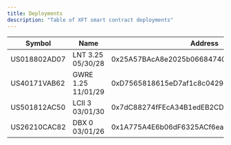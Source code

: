 ```yaml
---
title: Deployments
description: "Table of XFT smart contract deployments"
---
```


| Symbol         | Name               | Address                                    | Network           |
| -------------- | ------------------ | ------------------------------------------ | ----------------- |
| US018802AD07   | LNT 3.25 05/30/28  | 0x25A57BAcA8e2025b06684740D959FD5795562B4b | Arbitrum Sepolia  |
| US40171VAB62   | GWRE 1.25 11/01/29 | 0xD7565818615eD7af1c8c0429A8db1773273D05E0 | Arbitrum Sepolia  |
| US501812AC50   | LCII 3 03/01/30    | 0x7dC88274fFEcA34B1edEB2CDa52C8ae697077887 | Arbitrum Sepolia  |
| US26210CAC82   | DBX 0 03/01/26     | 0x1A775A4E6b06dF6325ACf6eab8FEf562Aa8bdF23 | Arbitrum Sepolia  |